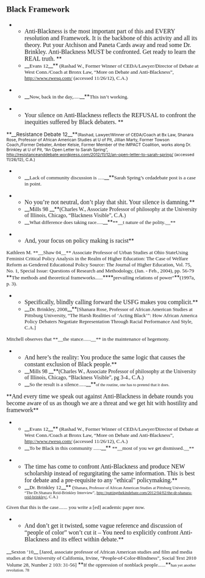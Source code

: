 =<span style="font-family: 'Times New Roman',serif; font-size: 16pt;">Black Framework</span>= 
**<span style="font-family: 'Times New Roman',serif; font-size: 12pt;">Anti-Blackness is the most important part of this and EVERY resolution and Framework. It is the backbone of this activity and all its theory. Put your Atchison and Paneta Cards away and read some Dr. Brinkley. Anti-Blackness MUST be confronted. Get ready to learn the REAL truth. </span>**
**__<span style="font-family: 'Times New Roman',serif; font-size: 10pt;">Evans 12</span>__**<span style="font-family: 'Times New Roman',serif; font-size: 10pt;"> (Rashad W., Former Winner of CEDA/Lawyer/Director of Debate at West Conn./Coach at Bronx Law, “More on Debate and Anti-Blackness”, <span style="font-family: Georgia,serif;">[[http://www.rwesq.com/]]</span> (accessed 11/26/12), C.A.)</span>

**__<span style="font-family: 'Times New Roman',serif; font-size: 10pt;">Now, back in the day,.....</span>__**<span style="font-family: 'Times New Roman',serif; font-size: 10pt;">This isn’t working.</span>

**<span style="font-family: 'Times New Roman',serif; font-size: 12pt;">Your silence on Anti-Blackness reflects the REFUSAL to confront the inequities suffered by Black debaters. </span>**
<span style="vertical-align: baseline;">**__<span style="font-size: 10pt;">Resistance Debate 12</span>__**<span style="font-size: 8pt;">(Rashad, Lawyer/Winner of CEDA/Coach at Bx Law, Shanara Rose, Professor of African American Studies at U of Pit, Jillian Marty, Former Towson Coach,/Former Debater, Amber Kelsie, Former Member of the IMPACT Coalition, works along Dr. Brinkley at U of Pit, “An Open Letter to Sarah Spring”, http://resistanceanddebate.wordpress.com/2012/11/12/an-open-letter-to-sarah-spring/ (accessed 11/26/12), C.A.)</span></span>
**__<span style="font-family: 'Times New Roman',serif; font-size: 10pt;">Lack of community discussion is .....</span>__**<span style="font-family: 'Times New Roman',serif; font-size: 10pt;">Sarah Spring’s cedadebate post is a case in point. </span>

**<span style="font-family: 'Times New Roman',serif; font-size: 12pt;">No you’re not neutral, don’t play that shit. Your silence is damning.</span>**
**__<span style="font-family: 'Times New Roman',serif; font-size: 11pt;">Mills 98 </span>__**<span style="font-family: 'Times New Roman',serif;">(Charles W., Associate Professor of philosophy at the University of Illinois, Chicago, “Blackness Visible”, C.A.)</span>
**__<span style="font-family: 'Times New Roman',serif; font-size: 10pt;">What difference does taking race.....</span>__**<span style="font-family: 'Times New Roman',serif; font-size: 10pt;">**__t nature of the polity.__** </span>

**<span style="font-family: 'Times New Roman',serif; font-size: 12pt;">And, your focus on policy making is racist</span>**
<span style="font-family: 'Times New Roman',serif; font-size: 10pt;">Kathleen M. **__Shaw 04__** </span><span class="cite" style="font-family: 'Times New Roman',serif; font-size: 10pt;">Associate Professor of Urban Studies at Ohio State</span><span style="font-family: 'Times New Roman',serif; font-size: 10pt;">Using Feminist Critical Policy Analysis in the Realm of Higher Education: The Case of Welfare Reform as Gendered Educational Policy Source: The Journal of Higher Education, Vol. 75, No. 1, Special Issue: Questions of Research and Methodology, (Jan. - Feb., 2004), pp. 56-79</span>
<span class="Emphasis2">**<span style="font-family: 'Times New Roman',serif; font-size: 10pt;">The methods and theoretical frameworks......</span>****<span style="font-family: 'Times New Roman',serif; font-size: 10pt;">prevailing relations of power"</span>**</span><span style="font-family: 'Times New Roman',serif; font-size: 10pt;">(1997a, p. 3).</span>

**<span style="font-family: 'Times New Roman',serif; font-size: 12pt;">Specifically, blindly calling forward the USFG makes you complicit.</span>**
**__<span style="font-family: 'Times New Roman',serif; font-size: 10pt;">Dr. Brinkley, 2008</span>__**<span style="font-family: 'Times New Roman',serif; font-size: 10pt;">[Shanara Rose, Professor of African American Studies at Pittsburg University, “The Harsh Realities of ‘Acting Black’”: How African America Policy Debaters Negotiate Representation Through Racial Performance And Style, C.A.]</span>
<span style="font-family: 'Times New Roman',serif; font-size: 10pt;">Mitchell observes that **__the stance......__** in the maintenance of hegemony. </span>

**<span style="font-family: 'Times New Roman',serif; font-size: 12pt;">And here’s the reality: You produce the same logic that causes the constant exclusion of Black people.</span>**
**__<span style="font-family: 'Times New Roman',serif;">Mills 98 </span>__**<span style="font-family: 'Times New Roman',serif;">(Charles W., Associate Professor of philosophy at the University of Illinois, Chicago, “Blackness Visible”, pg 3-4., C.A.)</span>
**__<span style="font-family: 'Times New Roman',serif; font-size: 10pt;">So the result is a silence......</span>__**<span style="font-family: 'Times New Roman',serif; font-size: 8pt;">of the routine, one has to pretend that it does. </span>


<span class="Underline">**<span style="font-family: 'Times New Roman',serif; font-size: 12pt;">And every time we speak out against Anti-Blackness in debate rounds you become aware of us as though we are a threat and we get hit with hostility and framework</span>**</span>
**__<span style="font-family: 'Times New Roman',serif; font-size: 10pt;">Evans 12</span>__**<span style="font-family: 'Times New Roman',serif; font-size: 10pt;"> (Rashad W., Former Winner of CEDA/Lawyer/Director of Debate at West Conn./Coach at Bronx Law, “More on Debate and Anti-Blackness”, <span style="font-family: Georgia,serif;">[[http://www.rwesq.com/]]</span> (accessed 11/26/12), C.A.)</span>
**__<span style="font-family: 'Times New Roman',serif; font-size: 10pt;">To be Black in this community ......</span>__**<span style="font-family: 'Times New Roman',serif; font-size: 10pt;"> **__most of you we get dismissed.__**</span>


**<span style="font-family: 'Times New Roman',serif; font-size: 12pt;">The time has come to confront Anti-Blackness and produce NEW scholarship instead of regurgitating the same information. This is best for debate and a pre-requisite to any "ethical" policymaking.</span>**
**__<span style="font-family: 'Times New Roman',serif; font-size: 10pt;">Dr. Brinkley 12</span>__**<span style="font-family: 'Times New Roman',serif; font-size: 10pt;"> (</span><span style="font-family: 'Times New Roman',serif; font-size: 8pt;">Shanara, Professor of African American Studies at Pittsburg University, “The Dr.Shanara Reid-Brinkley Interview”, <span style="font-family: Georgia,serif;">[[http://puttingthekindebate.com/2012/04/02/the-dr-shanara-reid-brinkley/]]</span>, C.A.)</span>
<span style="font-family: 'Times New Roman',serif; font-size: 10pt;">Given that this is the case....... you write a [ed] academic paper now.</span>

**<span style="font-family: 'Times New Roman',serif; font-size: 12pt;">And don’t get it twisted, some vague reference and discussion of “people of color” won’t cut it – You need to explicitly confront Anti-Blackness and its effect within debate.</span>**
<span class="StyleStyleBold12pt">__<span style="font-family: 'Times New Roman',serif; font-size: 10pt;">Sexton ’10</span>__</span><span style="font-family: 'Times New Roman',serif; font-size: 10pt;"> [Jared, associate professor of African American studies and film and media studies at the University of California, Irvine, “People-of-Color-Blindness”, Social Text 2010 Volume 28, Number 2 103: 31-56]</span>
<span class="Underline">**<span style="font-family: 'Times New Roman',serif; font-size: 10pt;">If the oppression of nonblack people......</span>**</span><span style="font-family: 'Times New Roman',serif; font-size: 8pt;">han yet another revolution. 78</span>